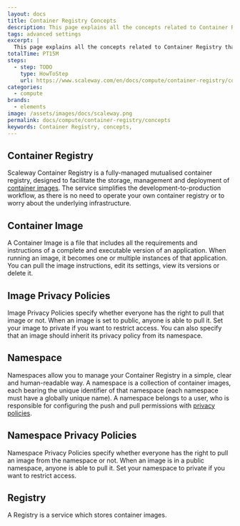 ```yaml
---
layout: docs
title: Container Registry Concepts
description: This page explains all the concepts related to Container Registry
tags: advanced settings
excerpt: |
  This page explains all the concepts related to Container Registry that you might encounter while using Scaleway products and ressources.
totalTime: PT15M
steps:
  - step: TODO
    type: HowToStep
    url: https://www.scaleway.com/en/docs/compute/container-registry/concepts
categories:
  - compute
brands:
  - elements
image: /assets/images/docs/scaleway.png
permalink: docs/compute/container-registry/concepts
keywords: Container Registry, concepts,
---
```




<Concept opened>

## Container Registry

Scaleway Container Registry is a fully-managed mutualised container registry, designed to facilitate the storage, management and deployment of [container images](#container-image). The service simplifies the development-to-production workflow, as there is no need to operate your own container registry or to worry about the underlying infrastructure.

</Concept>

<Concept opened>

## Container Image

A Container Image is a file that includes all the requirements and instructions of a complete and executable version of an application. When running an image, it becomes one or multiple instances of that application. You can pull the image instructions, edit its settings, view its versions or delete it.

</Concept>

<Concept opened>

## Image Privacy Policies

Image Privacy Policies specify whether everyone has the right to pull that image or not. When an image is set to public, anyone is able to pull it. Set your image to private if you want to restrict access. You can also specify that an image should inherit its privacy policy from its namespace.

</Concept>

<Concept opened>

## Namespace

Namespaces allow you to manage your Container Registry in a simple, clear and human-readable way. A namespace is a collection of container images, each bearing the unique identifier of that namespace (each namespace must have a globally unique name). A namespace belongs to a user, who is responsible for configuring the push and pull permissions with [privacy policies](#namespace-privacy-policies).

</Concept>

<Concept>

## Namespace Privacy Policies

Namespace Privacy Policies specify whether everyone has the right to pull an image from the namespace or not. When an image is in a public namespace, anyone is able to pull it. Set your namespace to private if you want to restrict access.

</Concept>

<Concept>

## Registry

A Registry is a service which stores container images.

</Concept>

